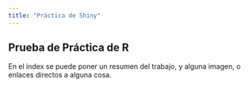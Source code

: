 ```yaml
---
title: "Práctica de Shiny"
---
```


## Prueba de Práctica de R

En el index se puede poner un resumen del trabajo, y alguna imagen, o enlaces
directos a alguna cosa.

